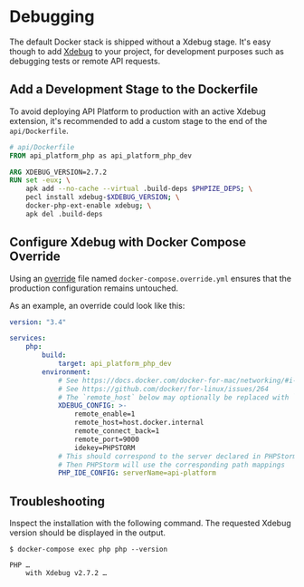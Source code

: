 # Debugging

The default Docker stack is shipped without a Xdebug stage. It's easy
though to add [Xdebug](https://xdebug.org/) to your project, for development
purposes such as debugging tests or remote API requests.

## Add a Development Stage to the Dockerfile

To avoid deploying API Platform to production with an active Xdebug extension,
it's recommended to add a custom stage to the end of the `api/Dockerfile`.

```Dockerfile
# api/Dockerfile
FROM api_platform_php as api_platform_php_dev

ARG XDEBUG_VERSION=2.7.2
RUN set -eux; \
	apk add --no-cache --virtual .build-deps $PHPIZE_DEPS; \
	pecl install xdebug-$XDEBUG_VERSION; \
	docker-php-ext-enable xdebug; \
	apk del .build-deps
```

## Configure Xdebug with Docker Compose Override

Using an [override](https://docs.docker.com/compose/reference/overview/#specifying-multiple-compose-files) file named
`docker-compose.override.yml` ensures that the production configuration remains untouched.

As an example, an override could look like this:

```yml
version: "3.4"

services:
    php:
        build:
            target: api_platform_php_dev
        environment:
            # See https://docs.docker.com/docker-for-mac/networking/#i-want-to-connect-from-a-container-to-a-service-on-the-host
            # See https://github.com/docker/for-linux/issues/264
            # The `remote_host` below may optionally be replaced with `remote_connect_back`
            XDEBUG_CONFIG: >-
                remote_enable=1
                remote_host=host.docker.internal
                remote_connect_back=1
                remote_port=9000
                idekey=PHPSTORM
            # This should correspond to the server declared in PHPStorm `Preferences | Languages & Frameworks | PHP | Servers`
            # Then PHPStorm will use the corresponding path mappings
            PHP_IDE_CONFIG: serverName=api-platform
```

## Troubleshooting

Inspect the installation with the following command. The requested Xdebug
version should be displayed in the output.

```console
$ docker-compose exec php php --version

PHP …
    with Xdebug v2.7.2 …
```
